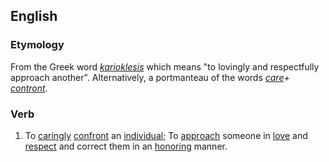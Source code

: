 ==English==

===Etymology===
From the Greek word ''[[karioklesis]]'' {{rfscriptGreek}} which means "to lovingly and respectfully approach another". Alternatively, a portmanteau of the words ''[[care]]+ [[contront]]''. 

===Verb===
{{en-verb}}

# To [[caringly]] [[confront]] an [[individual]]; To [[approach]] someone in [[love]] and [[respect]] and correct them in an [[honoring]] manner.